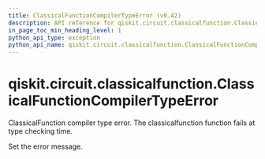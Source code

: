 ```yaml
---
title: ClassicalFunctionCompilerTypeError (v0.42)
description: API reference for qiskit.circuit.classicalfunction.ClassicalFunctionCompilerTypeError in qiskit v0.42
in_page_toc_min_heading_level: 1
python_api_type: exception
python_api_name: qiskit.circuit.classicalfunction.ClassicalFunctionCompilerTypeError
---
```


<span id="qiskit-circuit-classicalfunction-classicalfunctioncompilertypeerror" />

# qiskit.circuit.classicalfunction.ClassicalFunctionCompilerTypeError

<Class id="qiskit.circuit.classicalfunction.ClassicalFunctionCompilerTypeError" isDedicatedPage={true} github="https://github.com/qiskit/qiskit/tree/stable/0.23/qiskit/circuit/classicalfunction/exceptions.py" signature="ClassicalFunctionCompilerTypeError(*message)" modifiers="exception">
  ClassicalFunction compiler type error. The classicalfunction function fails at type checking time.

  Set the error message.
</Class>


